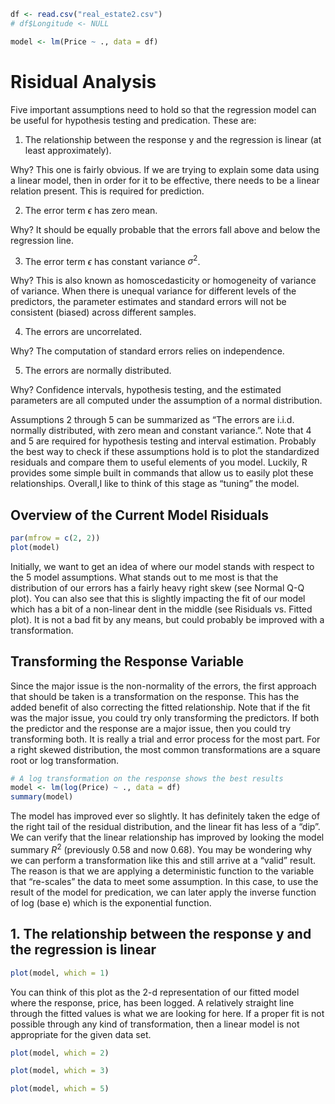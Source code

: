 ```r

df <- read.csv("real_estate2.csv")
# df$Longitude <- NULL

model <- lm(Price ~ ., data = df)

```

# Risidual Analysis


Five important assumptions need to hold so that the regression model can be useful for hypothesis testing and predication. These are:

1. The relationship between the response y and the regression is linear (at least approximately).

Why? This one is fairly obvious. If we are trying to explain some data using a linear model, then in order for it to be effective, there needs to be a linear relation present. This is required for prediction.

2. The error term $\epsilon$ has zero mean.

Why? It should be equally probable that the errors fall above and below the regression line.

3. The error term $\epsilon$ has constant variance $\sigma^{2}$.

Why? This is also known as homoscedasticity or homogeneity of variance of variance. When there is unequal variance for different levels of the predictors, the parameter estimates and standard errors will not be consistent (biased) across different samples.

4. The errors are uncorrelated.

Why? The computation of standard errors relies on independence.  

5. The errors are normally distributed.

Why? Confidence intervals, hypothesis testing, and the estimated parameters are all computed under the assumption of a normal distribution.

Assumptions 2 through 5 can be summarized as "The errors are i.i.d. normally distributed, with zero mean and constant variance.". Note that 4 and 5 are required for hypothesis testing and interval estimation. Probably the best way to check if these assumptions hold is to plot the standardized residuals and compare them to useful elements of you model. Luckily, R provides some simple built in commands that allow us to easily plot these relationships. Overall,I like to think of this stage as "tuning" the model.


## Overview of the Current Model Risiduals

``` r

par(mfrow = c(2, 2))
plot(model)

```

Initially, we want to get an idea of where our model stands with respect to the 5 model assumptions. What stands out to me most is that the distribution of our errors has a fairly heavy right skew (see Normal Q-Q plot). You can also see that this is slightly impacting the fit of our model which has a bit of a non-linear dent in the middle (see Risiduals vs. Fitted plot). It is not a bad fit by any means, but could probably be improved with a transformation.  


## Transforming the Response Variable

Since the major issue is the non-normality of the errors, the first approach that should be taken is a transformation on the response. This has the added benefit of also correcting the fitted relationship. Note that if the fit was the major issue, you could try only transforming the predictors. If both the predictor and the response are a major issue, then you could try transforming both. It is really a trial and error process for the most part. For a right skewed distribution, the most common transformations are a square root or log transformation.

``` r

# A log transformation on the response shows the best results
model <- lm(log(Price) ~ ., data = df)
summary(model)

```

The model has improved ever so slightly. It has definitely taken the edge of the right tail of the residual distribution, and the linear fit has less of a "dip". We can verify that the linear relationship has improved by looking the model summary $R^{2}$ (previously 0.58 and now 0.68). You may be wondering why we can perform a transformation like this and still arrive at a "valid" result. The reason is that we are applying a deterministic function to the variable that "re-scales" the data to meet some assumption. In this case, to use the result of the model for predication, we can later apply the inverse function of log (base e) which is the exponential function.

## 1. The relationship between the response y and the regression is linear


```r
plot(model, which = 1)

```


You can think of this plot as the 2-d representation of our fitted model where the response, price, has been logged. A relatively straight line through the fitted values is what we are looking for here. If a proper fit is not possible through any kind of transformation, then a linear model is not appropriate for the given data set.

```r
plot(model, which = 2)

```


```r



plot(model, which = 3)

plot(model, which = 5)
```

